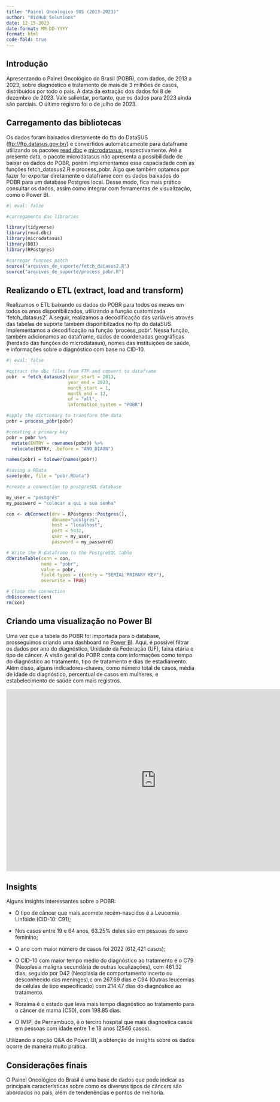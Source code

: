 ```yaml
---
title: "Painel Oncologico SUS (2013-2023)"
author: "BioHub Solutions"
date: 12-15-2023
date-format: MM-DD-YYYY
format: html
code-fold: true
---
```


## Introdução

Apresentando o Painel Oncológico do Brasil (POBR), com dados, de 2013 a 2023, sobre diagnóstico e tratamento de mais de 3 milhões de casos, distribuidos por todo o país. A data da extração dos dados foi 8 de dezembro de 2023. Vale salientar, portanto, que os dados para 2023 ainda são parciais. O último registro foi o de julho de 2023.

## Carregamento das bibliotecas

Os dados foram baixados diretamente do ftp do DataSUS (<ftp://ftp.datasus.gov.br/>) e convertidos automaticamente para dataframe utilizando os pacotes [read.dbc](https://github.com/danicat/read.dbc) e [microdatasus](https://github.com/rfsaldanha/microdatasus), respectivamente. Até a presente data, o pacote microdatasus não apresenta a possibilidade de baixar os dados do POBR, porém implementamos essa capaciadade com as funções fetch_datasus2.R e process_pobr. Algo que também optamos por fazer foi exportar diretamente o dataframe com os dados baixados do POBR para um database Postgres local. Desse modo, fica mais prático consultar os dados, assim como integrar com ferramentas de visualização, como o Power BI.

```r
#| eval: false

#carregamento das libraries

library(tidyverse)
library(read.dbc)
library(microdatasus)
library(DBI)
library(RPostgres)

#carregar funcoes patch
source("arquivos_de_suporte/fetch_datasus2.R")
source("arquivos_de_suporte/process_pobr.R")
```

## Realizando o ETL (extract, load and transform)

Realizamos o ETL baixando os dados do POBR para todos os meses em todos os anos disponibilizados, utilizando a função customizada 'fetch_datasus2'. A seguir, realizamos a decodificação das variáveis através das tabelas de suporte também disponibilzados no ftp do dataSUS. Implementamos a decodificação na função 'process_pobr'. Nessa função, também adicionamos ao dataframe, dados de coordenadas geográficas (herdado das funções do microdatasus), nomes das instituições de saúde, e informações sobre o diagnóstico com base no CID-10.

```r
#| eval: false

#extract the dbc files from FTP and convert to dataframe
pobr  = fetch_datasus2(year_start = 2013,
                       year_end = 2023,
                       month_start = 1,
                       month_end = 12,
                       uf = "all",
                       information_system = "POBR")

#apply the dictionary to transform the data
pobr = process_pobr(pobr)

#creating a primary key
pobr = pobr %>%
  mutate(ENTRY = rownames(pobr)) %>%
  relocate(ENTRY, .before = "ANO_DIAGN")

names(pobr) = tolower(names(pobr))

#saving a RData
save(pobr, file = "pobr.RData")

#create a connection to postgreSQL database

my_user = "postgres"
my_password = "colocar a qui a sua senha"

con <- dbConnect(drv = RPostgres::Postgres(),
                 dbname="postgres",
                 host = "localhost",
                 port = 5432,
                 user = my_user,
                 password = my_password)

# Write the R dataframe to the PostgreSQL table
dbWriteTable(conn = con,
             name = "pobr",   
             value = pobr,
             field.types = c(entry = "SERIAL PRIMARY KEY"),
             overwrite = TRUE)

# Close the connection
dbDisconnect(con)
rm(con)
```

## Criando uma visualização no Power BI

Uma vez que a tabela do POBR foi importada para o database, prosseguimos criando uma dashboard no [Power BI](https://app.powerbi.com/view?r=eyJrIjoiN2E0NjY4NmMtMWFhYS00NzdkLWIwNzctZmU1ZTg1NzBhZjQyIiwidCI6ImRlMzE1NjI5LWUzZDItNGY4MC1iM2U0LWY2MjJiZWQ3ZmRmYyJ9&pageName=ReportSection). Aqui, é possível filtrar os dados por ano do diagnóstico, Unidade da Federação (UF), faixa etária e tipo de câncer. A visão geral do POBR conta com informações como tempo do diagnóstico ao tratamento, tipo de tratamento e dias de estadiamento. Além disso, alguns indicadores-chaves, como número total de casos, média de idade do diagnóstico, percentual de casos em mulheres, e estabelecimento de saúde com mais registros.

```{=html}

<iframe title="oncomap v1" width="800" height="486" src="https://app.powerbi.com/view?r=eyJrIjoiN2E0NjY4NmMtMWFhYS00NzdkLWIwNzctZmU1ZTg1NzBhZjQyIiwidCI6ImRlMzE1NjI5LWUzZDItNGY4MC1iM2U0LWY2MjJiZWQ3ZmRmYyJ9&pageName=ReportSection" frameborder="0" allowFullScreen="true"></iframe>
```
## Insights

Alguns insights interessantes sobre o POBR:

-   O tipo de câncer que mais acomete recém-nascidos é a Leucemia Linfóide (CID-10: C91);

-   Nos casos entre 19 e 64 anos, 63.25% deles são em pessoas do sexo feminino;

-   O ano com maior número de casos foi 2022 (612,421 casos);

-   O CID-10 com maior tempo médio do diagnóstico ao tratamento é o C79 (Neoplasia maligna secundária de outras localizações), com 461.32 dias, seguido por D42 (Neoplasia de comportamento incerto ou desconhecido das meninges),c om 267.69 dias e C94 (Outras leucemias de células de tipo especificado) com 214.47 dias do diagnóstico ao tratamento.

-   Roraíma é o estado que leva mais tempo diagnóstico ao tratamento para o câncer de mama (C50), com 198.85 dias.

-   O IMIP, de Pernambuco, é o terciro hospital que mais diagnostica casos em pessoas com idade entre 1 e 18 anos (2546 casos).

Utilizando a opção Q&A do Power BI, a obtenção de insights sobre os dados ocorre de maneira muito prática.

## Considerações finais

O Painel Oncológico do Brasil é uma base de dados que pode indicar as principais características sobre como os diversos tipos de câncers são abordados no país, além de tendenências e pontos de melhoria.
